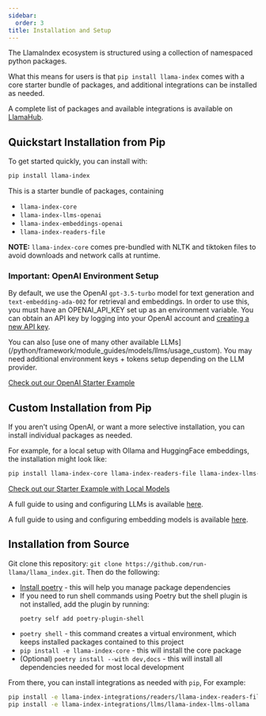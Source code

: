 ```yaml
---
sidebar:
  order: 3
title: Installation and Setup
---
```


The LlamaIndex ecosystem is structured using a collection of namespaced python packages.

What this means for users is that `pip install llama-index` comes with a core starter bundle of packages, and additional integrations can be installed as needed.

A complete list of packages and available integrations is available on [LlamaHub](https://llamahub.ai/).

## Quickstart Installation from Pip

To get started quickly, you can install with:

```bash
pip install llama-index
```

This is a starter bundle of packages, containing

- `llama-index-core`
- `llama-index-llms-openai`
- `llama-index-embeddings-openai`
- `llama-index-readers-file`

**NOTE:** `llama-index-core` comes pre-bundled with NLTK and tiktoken files to avoid downloads and network calls at runtime.

### Important: OpenAI Environment Setup

By default, we use the OpenAI `gpt-3.5-turbo` model for text generation and `text-embedding-ada-002` for retrieval and embeddings. In order to use this, you must have an OPENAI_API_KEY set up as an environment variable.
You can obtain an API key by logging into your OpenAI account and [creating a new API key](https://platform.openai.com/account/api-keys).

<Aside type="tip">
  You can also [use one of many other available
  LLMs](/python/framework/module_guides/models/llms/usage_custom). You may need
  additional environment keys + tokens setup depending on the LLM provider.
</Aside>

[Check out our OpenAI Starter Example](/python/framework/getting_started/starter_example)

## Custom Installation from Pip

If you aren't using OpenAI, or want a more selective installation, you can install individual packages as needed.

For example, for a local setup with Ollama and HuggingFace embeddings, the installation might look like:

```bash
pip install llama-index-core llama-index-readers-file llama-index-llms-ollama llama-index-embeddings-huggingface
```

[Check out our Starter Example with Local Models](/python/framework/getting_started/starter_example_local)

A full guide to using and configuring LLMs is available [here](/python/framework/module_guides/models/llms).

A full guide to using and configuring embedding models is available [here](/python/framework/module_guides/models/embeddings).

## Installation from Source

Git clone this repository: `git clone https://github.com/run-llama/llama_index.git`. Then do the following:

- [Install poetry](https://python-poetry.org/docs/#installation) - this will help you manage package dependencies
- If you need to run shell commands using Poetry but the shell plugin is not installed, add the plugin by running:
  ```
  poetry self add poetry-plugin-shell
  ```
- `poetry shell` - this command creates a virtual environment, which keeps installed packages contained to this project
- `pip install -e llama-index-core` - this will install the core package
- (Optional) `poetry install --with dev,docs` - this will install all dependencies needed for most local development

From there, you can install integrations as needed with `pip`, For example:

```bash
pip install -e llama-index-integrations/readers/llama-index-readers-file
pip install -e llama-index-integrations/llms/llama-index-llms-ollama
```
